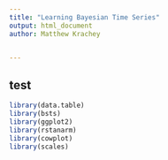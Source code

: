 ```yaml
---
title: "Learning Bayesian Time Series"
output: html_document
author: Matthew Krachey


---
```




## test

```r
library(data.table)
library(bsts)
library(ggplot2)
library(rstanarm)
library(cowplot)
library(scales)
```

